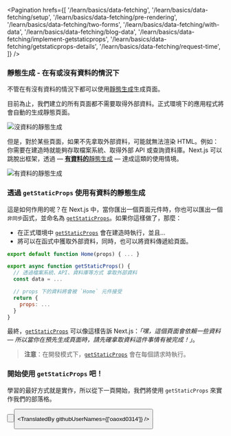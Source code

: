 
<Pagination
  hrefs={[
    '/learn/basics/data-fetching',
    '/learn/basics/data-fetching/setup',
    '/learn/basics/data-fetching/pre-rendering',
    '/learn/basics/data-fetching/two-forms',
    '/learn/basics/data-fetching/with-data',
    '/learn/basics/data-fetching/blog-data',
    '/learn/basics/data-fetching/implement-getstaticprops',
    '/learn/basics/data-fetching/getstaticprops-details',
    '/learn/basics/data-fetching/request-time',
  ]}
/>

### 靜態生成 - 在有或沒有資料的情況下

不管在有沒有資料的情況下都可以使用<a href="/docs/basic-features/pages#static-generation-recommended" className="link-code" target="_blank">靜態生成</a>生成頁面。

目前為止，我們建立的所有頁面都不需要取得外部資料。正式環境下的應用程式將會自動的生成靜態頁面。

![沒資料的靜態生成](https://nextjs.org/static/images/learn/data-fetching/static-generation-without-data.png '有資料的靜態生成')

但是，對於某些頁面，如果不先拿取外部資料，可能就無法渲染 HTML。例如：你需要在建造時就能夠存取檔案系統、取得外部 API 或查詢資料庫。Next.js 可以跳脫出框架，透過 — <a href="https://nextjs.org/docs/basic-features/pages#static-generation-with-data" className="link-code" target="_blank"  >**有資料的**靜態生成</a> — 達成這類的使用情境。

![有資料的靜態生成](https://nextjs.org/static/images/learn/data-fetching/static-generation-with-data.png '有資料的靜態生成')

### 透過 `getStaticProps` 使用有資料的靜態生成

這是如何作用的呢？在 Next.js 中，當你匯出一個頁面元件時，你也可以匯出一個`非同步`函式，並命名為 <a href="/docs/basic-features/data-fetching/overview#getstaticprops-static-generation" className="link-code" target="_blank">`getStaticProps`</a>。如果你這樣做了，那麼：

- 在正式環境中 <a href="/docs/basic-features/data-fetching/overview#getstaticprops-static-generation" className="link-code" target="_blank">`getStaticProps`</a> 會在建造時執行，並且…
- 將可以在函式中獲取外部資料，同時，也可以將資料傳遞給頁面。

```javascript
export default function Home(props) { ... }

export async function getStaticProps() {
  // 透過檔案系統、API、資料庫等方式 拿取外部資料
  const data = ...

  // props 下的資料將會被 `Home` 元件接受
  return {
    props: ...
  }
}
```

最終，<a href="/docs/basic-features/data-fetching/overview#getstaticprops-static-generation" className="link-code" target="_blank">`getStaticProps`</a> 可以像這樣告訴 Next.js：_「嘿，這個頁面會依賴一些資料 — 所以當你在預先生成頁面時，請先確拿取資料這件事情有被完成！」_。

> **注意**：在開發模式下，<a href="/docs/basic-features/data-fetching/overview#getstaticprops-static-generation" className="link-code" target="_blank">`getStaticProps`</a> 會在每個請求時執行。

### 開始使用 `getStaticProps` 吧！

學習的最好方式就是實作，所以從下一頁開始，我們將使用 `getStaticProps` 來實作我們的部落格。

<Button
  content="← 返回上一頁"
  url="/learn/basics/data-fetching/two-forms"
  basicStyle="text-white bg-[#0070f3]"
  hoverStyle="hover:opacity-90"
/>

<Button
  content="前往下一頁 →"
  url="/learn/basics/data-fetching/blog-data"
  basicStyle="text-white bg-[#0070f3]"
  hoverStyle="hover:opacity-90"
/>

<TranslatedBy githubUserNames={['oaoxd0314']} />
